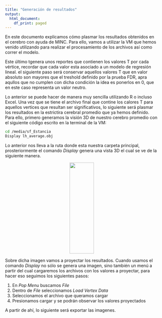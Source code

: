 ```yaml
---
title: "Generación de resultados"
output:
  html_document:
    df_print: paged
---
```


En este documento explicamos cómo plasmar los resultados obtenidos en el cerebro con ayuda de MINC. Para ello, vamos a utilizar la VM que hemos venido utilizando para realizar el procesamiento de los archivos así como correr el modelo. 

Este último tgenera unos reportes que contienen los valores T por cada vértice, recordar que cada valor esta asociado a un modelo de regresión lineal. el siguiente paso será conservar aquellos valores T que en valor absoluto son mayores que el treshold definido por la prueba FDR, apra aqullos que no cumplen con dicha condición la idea es ponerlos en 0, que en este caso representa un valor neutro. 

Lo anterior se puede hacer de manera muy sencilla utilizando R o incluso Excel. Una vez que se tiene el archivo final que contine los calores T para aquellos vertices que resultan ser significativos, lo siguiente será plasmar los resultados en la estrictira cerebral promedio que ya hemos definido. Para ello, primero generamos la visión 3D de nuestro cerebro promedio con el siguiente código escrito en la terminal de la VM:

```bash

cd /media/sf_Estancia
Display lh_average.obj

```

Lo anterior nos lleva a la ruta donde esta nuestra carpeta principal, prosteriormente el comando _Display_ genera una vista 3D el cual se ve de la siguiente manera. 

<center>
![](Imagenes/cerebro_promedio_vf.png){height="300" width=40% }

</center>


Sobre dicha imagen vamos a proyectar los resultados. Cuando usamos el comando _Display_ no sólo se genera una imagen, sino también un menú a partir del cual cargaremos los archivos con los valores a proyectar, para hacer eso seguimos los siguientes pasos:

1. En _Pop Menu_ buscamos _File_
2. Dentro de _File_ seleccionamos _Load Vertex Data_
3. Seleccionamos el archivo que queramos cargar
4. Presionamos cargar y se podrán observar los valores proyectados

A partir de ahí, lo siguiente será exportar las imagenes. 







